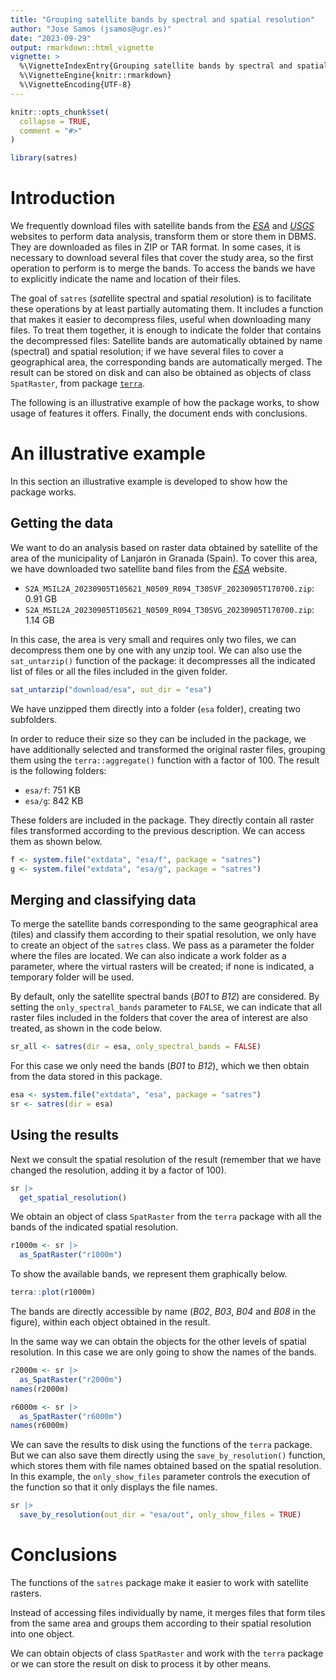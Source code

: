 ---
title: "Grouping satellite bands by spectral and spatial resolution"
author: "Jose Samos (jsamos@ugr.es)"
date: "2023-09-29"
output: rmarkdown::html_vignette
vignette: >
  %\VignetteIndexEntry{Grouping satellite bands by spectral and spatial resolution}
  %\VignetteEngine{knitr::rmarkdown}
  %\VignetteEncoding{UTF-8}
---

```{r, include = FALSE}
knitr::opts_chunk$set(
  collapse = TRUE,
  comment = "#>"
)
```


```{r setup, echo = FALSE, message=FALSE}
library(satres)
```

# Introduction

We frequently download files with satellite bands from the [*ESA*](https://dataspace.copernicus.eu/) and [*USGS*](https://glovis.usgs.gov/) websites to perform data analysis, transform them or store them in DBMS. They are downloaded as files in ZIP or TAR format. In some cases, it is necessary to download several files that cover the study area, so the first operation to perform is to merge the bands. To access the bands we have to explicitly indicate the name and location of their files.

The goal of `satres` (*sat*ellite spectral and spatial *res*olution) is to facilitate these operations by at least partially automating them. It includes a function that makes it easier to decompress files, useful when downloading many files. To treat them together, it is enough to indicate the folder that contains the decompressed files: Satellite bands are automatically obtained by name (spectral) and spatial resolution; if we have several files to cover a geographical area, the corresponding bands are automatically merged. The result can be stored on disk and can also be obtained as objects of class `SpatRaster`, from package [`terra`](https://CRAN.R-project.org/package=terra).

The following is an illustrative example of how the package works, to show usage of features it offers. Finally, the document ends with conclusions.

# An illustrative example

In this section an illustrative example is developed to show how the package works.

## Getting the data

We want to do an analysis based on raster data obtained by satellite of the area of the municipality of Lanjarón in Granada (Spain). To cover this area, we have downloaded two satellite band files from the [*ESA*](https://dataspace.copernicus.eu/) website.

- `S2A_MSIL2A_20230905T105621_N0509_R094_T30SVF_20230905T170700.zip`: 0.91 GB
- `S2A_MSIL2A_20230905T105621_N0509_R094_T30SVG_20230905T170700.zip`: 1.14 GB 

In this case, the area is very small and requires only two files, we can decompress them one by one with any unzip tool. We can also use the `sat_untarzip()` function of the package: it decompresses all the indicated list of files or all the files included in the given folder.

```{r, eval=FALSE}
sat_untarzip("download/esa", out_dir = "esa")
```

We have unzipped them directly into a folder (`esa` folder), creating two subfolders. 

In order to reduce their size so they can be included in the package, we have additionally selected and transformed the original raster files, grouping them using the `terra::aggregate()` function with a factor of 100. The result is the following folders:

- `esa/f`: 751 KB
- `esa/g`: 842 KB

These folders are included in the package. They directly contain all raster files transformed according to the previous description. We can access them as shown below.

```{r}
f <- system.file("extdata", "esa/f", package = "satres")
g <- system.file("extdata", "esa/g", package = "satres")
```

## Merging and classifying data

To merge the satellite bands corresponding to the same geographical area (tiles) and classify them according to their spatial resolution, we only have to create an object of the `satres` class. We pass as a parameter the folder where the files are located.  We can also indicate a work folder as a parameter, where the virtual rasters will be created; if none is indicated, a temporary folder will be used.

By default, only the satellite spectral bands (*B01* to *B12*) are considered. By setting the `only_spectral_bands` parameter to `FALSE`, we can indicate that all raster files included in the folders that cover the area of interest are also treated, as shown in the code below.

```{r, eval=FALSE}
sr_all <- satres(dir = esa, only_spectral_bands = FALSE)
```

For this case we only need the bands (*B01* to *B12*), which we then obtain from the data stored in this package.

```{r}
esa <- system.file("extdata", "esa", package = "satres")
sr <- satres(dir = esa)
```

## Using the results

Next we consult the spatial resolution of the result (remember that we have changed the resolution, adding it by a factor of 100).

```{r}
sr |>
  get_spatial_resolution()
```

We obtain an object of class `SpatRaster` from the `terra` package with all the bands of the indicated spatial resolution.

```{r}
r1000m <- sr |>
  as_SpatRaster("r1000m")
```

To show the available bands, we represent them graphically below.

```{r bands}
terra::plot(r1000m)
```

The bands are directly accessible by name (*B02*, *B03*, *B04* and *B08* in the figure), within each object obtained in the result.

In the same way we can obtain the objects for the other levels of spatial resolution. In this case we are only going to show the names of the bands.

```{r}
r2000m <- sr |>
  as_SpatRaster("r2000m")
names(r2000m)

r6000m <- sr |>
  as_SpatRaster("r6000m")
names(r6000m)
```

We can save the results to disk using the functions of the `terra` package. But we can also save them directly using the `save_by_resolution()` function, which stores them with file names obtained based on the spatial resolution. In this example, the `only_show_files` parameter controls the execution of the function so that it only displays the file names.

```{r}
sr |>
  save_by_resolution(out_dir = "esa/out", only_show_files = TRUE)
```

# Conclusions

The functions of the `satres` package make it easier to work with satellite rasters. 

Instead of accessing files individually by name, it merges files that form tiles from the same area and groups them according to their spatial resolution into one object.

We can obtain objects of class `SpatRaster` and work with the `terra` package or we can store the result on disk to process it by other means.

